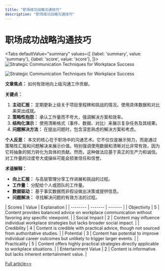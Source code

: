 ```yaml
---
title: "职场成功战略沟通技巧"
description: "职场成功战略沟通技巧"
---
```



# 职场成功战略沟通技巧


<Tabs
	defaultValue="summary"
	values={[
	{label: 'summary', value: 'summary'},
	{label: 'score', value: 'score'},
]}>
<TabItem value="summary">
<img
  src="https://image.informedainews.com/2024/06/08/Re-YrU-1717825247-0.jpg"
  alt="Strategic Communication Techniques for Workplace Success"
/>

<img
  src="https://image.informedainews.com/2024/06/08/Re-CC3-1717825247-1.jpg"
  alt="Strategic Communication Techniques for Workplace Success"
/>



**文章焦点：** 如何有效地向上级沟通工作贡献。

**关键点：**
1. **主动汇报：** 定期更新上级关于项目里程碑和挑战的情况。使用具体数据和对比来突出成就。
2. **策略性抱怨：** 承认工作量而不夸大，强调解决方案和效率。
3. **结构化演示：** 使用清晰格式（事件、数据、对比）来展示复杂任务及其结果。
4. **问题解决方法：** 在提出问题时，包含深思熟虑的解决方案和考虑。

**个人反思：**
本文的核心在于职场中的沟通艺术。它不仅仅是展示努力，而是通过策略性汇报和问题解决来展示价值。特别强调使用数据和清晰对比非常有效，因为它将抽象的努力转化为具体的贡献。然而，这种做法应基于真正的生产力和诚信。对工作量的过度夸大或操纵可能会损害信任和信誉。

**术语解释：**
- **向上汇报：** 与高层管理分享工作进展和挑战的过程。
- **工作量：** 分配给个人或团队的工作量。
- **数据驱动：** 基于事实数据而非假设做出决策或提供信息。
- **问题解决：** 寻找解决问题的有效方法的过程。
</TabItem>
<TabItem value="score">
	| Scores     | Value   | Explanation |
	| -------- | ------- | ------- |
	| Objectivity  | 5    | Content provides balanced advice on workplace communication without favoring any specific viewpoint.    |
	| Social Impact | 2     | Content may influence individual workplace strategies but lacks broader social impact.    |
	| Credibility    | 4    | Content is credible with practical advice, though not sourced from authoritative studies.    |
	| Potential    | 3    | Content has potential to improve individual career outcomes but unlikely to trigger larger events.    |
	| Practicality    | 5    | Content offers highly practical strategies directly applicable to workplace situations.    |
	| Entertainment Value    | 2    | Content is informative but lacks inherent entertainment value.    |
</TabItem>
</Tabs>

[Full article>>](https://sspai.com/post/89418)
